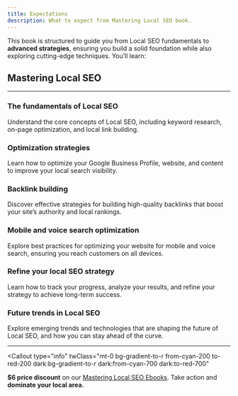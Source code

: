 ```yaml
---
title: Expectations
description: What to expect from Mastering Local SEO book.
---
```


This book is structured to guide you from Local SEO fundamentals to **advanced strategies**, ensuring you build a solid foundation while also exploring cutting-edge techniques. You’ll learn:

## Mastering Local SEO

---

<Steps>

### The fundamentals of Local SEO

Understand the core concepts of Local SEO, including keyword research, on-page optimization, and local link building.

### Optimization strategies

Learn how to optimize your Google Business Profile, website, and content to improve your local search visibility.

### Backlink building

Discover effective strategies for building high-quality backlinks that boost your site’s authority and local rankings.

### Mobile and voice search optimization

Explore best practices for optimizing your website for mobile and voice search, ensuring you reach customers on all devices.

### Refine your local SEO strategy

Learn how to track your progress, analyze your results, and refine your strategy to achieve long-term success.

### Future trends in Local SEO

Explore emerging trends and technologies that are shaping the future of Local SEO, and how you can stay ahead of the curve.

</Steps>

---

<Callout
  type="info"
  twClass="mt-0 bg-gradient-to-r from-cyan-200 to-red-200 dark:bg-gradient-to-r dark:from-cyan-700 dark:to-red-700"
>
  **$6 price discount** on our [Mastering Local SEO Ebooks](/pricing). Take
  action and **dominate your local area.**
</Callout>

